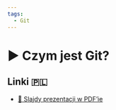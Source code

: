 ```yaml
---
tags:
  - Git
---
```



# ▶️ Czym jest Git?

<VimeoPlayer videoId="748206605" />

## Linki 🇵🇱

- [📄 Slajdy prezentacji w PDF’ie](/download/slidev/1-6-1-czym-jest-git.pdf)
